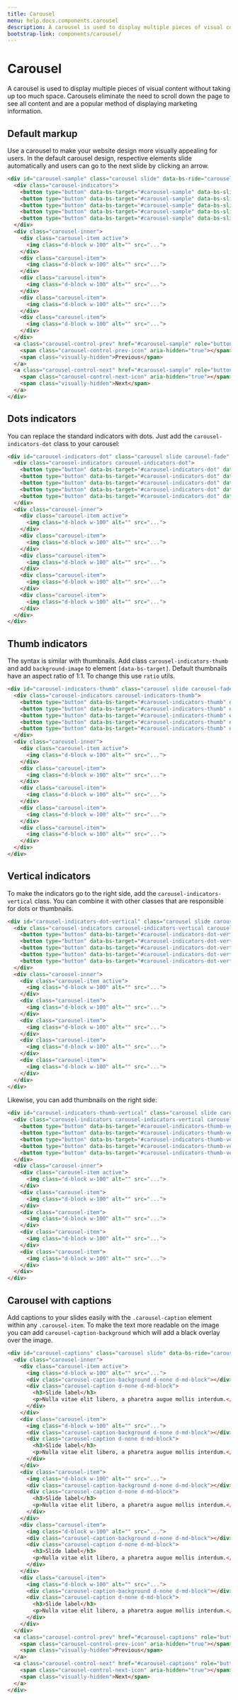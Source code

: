 ```yaml
---
title: Carousel
menu: help.docs.components.carousel
description: A carousel is used to display multiple pieces of visual content without taking up too much space. Carousels eliminate the need to scroll down the page to see all content and are a popular method of displaying marketing information.
bootstrap-link: components/carousel/
---
```


# Carousel

A carousel is used to display multiple pieces of visual content without taking up too much space. Carousels eliminate the need to scroll down the page to see all content and are a popular method of displaying marketing information.

## Default markup

Use a carousel to make your website design more visually appealing for users. In the default carousel design, respective elements slide automatically and users can go to the next slide by clicking an arrow.

~~~html
<div id="carousel-sample" class="carousel slide" data-bs-ride="carousel">
  <div class="carousel-indicators">
    <button type="button" data-bs-target="#carousel-sample" data-bs-slide-to="0" class="active"></button>
    <button type="button" data-bs-target="#carousel-sample" data-bs-slide-to="1" class=""></button>
    <button type="button" data-bs-target="#carousel-sample" data-bs-slide-to="2" class=""></button>
    <button type="button" data-bs-target="#carousel-sample" data-bs-slide-to="3" class=""></button>
    <button type="button" data-bs-target="#carousel-sample" data-bs-slide-to="4" class=""></button>
  </div>
  <div class="carousel-inner">
    <div class="carousel-item active">
      <img class="d-block w-100" alt="" src="...">
    </div>
    <div class="carousel-item">
      <img class="d-block w-100" alt="" src="...">
    </div>
    <div class="carousel-item">
      <img class="d-block w-100" alt="" src="...">
    </div>
    <div class="carousel-item">
      <img class="d-block w-100" alt="" src="...">
    </div>
    <div class="carousel-item">
      <img class="d-block w-100" alt="" src="...">
    </div>
  </div>
  <a class="carousel-control-prev" href="#carousel-sample" role="button" data-bs-slide="prev">
    <span class="carousel-control-prev-icon" aria-hidden="true"></span>
    <span class="visually-hidden">Previous</span>
  </a>
  <a class="carousel-control-next" href="#carousel-sample" role="button" data-bs-slide="next">
    <span class="carousel-control-next-icon" aria-hidden="true"></span>
    <span class="visually-hidden">Next</span>
  </a>
</div>
~~~

## Dots indicators

You can replace the standard indicators with dots. Just add the `carousel-indicators-dot` class to your carousel:

~~~html
<div id="carousel-indicators-dot" class="carousel slide carousel-fade" data-bs-ride="carousel">
  <div class="carousel-indicators carousel-indicators-dot">
    <button type="button" data-bs-target="#carousel-indicators-dot" data-bs-slide-to="0" class="active"></button>
    <button type="button" data-bs-target="#carousel-indicators-dot" data-bs-slide-to="1" class=""></button>
    <button type="button" data-bs-target="#carousel-indicators-dot" data-bs-slide-to="2" class=""></button>
    <button type="button" data-bs-target="#carousel-indicators-dot" data-bs-slide-to="3" class=""></button>
    <button type="button" data-bs-target="#carousel-indicators-dot" data-bs-slide-to="4" class=""></button>
  </div>
  <div class="carousel-inner">
    <div class="carousel-item active">
      <img class="d-block w-100" alt="" src="...">
    </div>
    <div class="carousel-item">
      <img class="d-block w-100" alt="" src="...">
    </div>
    <div class="carousel-item">
      <img class="d-block w-100" alt="" src="...">
    </div>
    <div class="carousel-item">
      <img class="d-block w-100" alt="" src="...">
    </div>
    <div class="carousel-item">
      <img class="d-block w-100" alt="" src="...">
    </div>
  </div>
</div>
~~~

## Thumb indicators

The syntax is similar with thumbnails. Add class `carousel-indicators-thumb` and add `background-image` to element `[data-bs-target]`. Default thumbnails have an aspect ratio of 1:1. To change this use `ratio` utils.

~~~html
<div id="carousel-indicators-thumb" class="carousel slide carousel-fade" data-bs-ride="carousel">
  <div class="carousel-indicators carousel-indicators-thumb">
    <button type="button" data-bs-target="#carousel-indicators-thumb" data-bs-slide-to="0" class="ratio ratio-4x3 active" style="background-image: url(...)"></button>
    <button type="button" data-bs-target="#carousel-indicators-thumb" data-bs-slide-to="1" class="ratio ratio-4x3" style="background-image: url(...)"></button>
    <button type="button" data-bs-target="#carousel-indicators-thumb" data-bs-slide-to="2" class="ratio ratio-4x3" style="background-image: url(...)"></button>
    <button type="button" data-bs-target="#carousel-indicators-thumb" data-bs-slide-to="3" class="ratio ratio-4x3" style="background-image: url(...)"></button>
    <button type="button" data-bs-target="#carousel-indicators-thumb" data-bs-slide-to="4" class="ratio ratio-4x3" style="background-image: url(...)"></button>
  </div>
  <div class="carousel-inner">
    <div class="carousel-item active">
      <img class="d-block w-100" alt="" src="...">
    </div>
    <div class="carousel-item">
      <img class="d-block w-100" alt="" src="...">
    </div>
    <div class="carousel-item">
      <img class="d-block w-100" alt="" src="...">
    </div>
    <div class="carousel-item">
      <img class="d-block w-100" alt="" src="...">
    </div>
    <div class="carousel-item">
      <img class="d-block w-100" alt="" src="...">
    </div>
  </div>
</div>
~~~

## Vertical indicators

To make the indicators go to the right side, add the `carousel-indicators-vertical` class. You can combine it with other classes that are responsible for dots or thumbnails.

~~~html
<div id="carousel-indicators-dot-vertical" class="carousel slide carousel-fade" data-bs-ride="carousel">
  <div class="carousel-indicators carousel-indicators-vertical carousel-indicators-dot">
    <button type="button" data-bs-target="#carousel-indicators-dot-vertical" data-bs-slide-to="0" class="active"></button>
    <button type="button" data-bs-target="#carousel-indicators-dot-vertical" data-bs-slide-to="1" class=""></button>
    <button type="button" data-bs-target="#carousel-indicators-dot-vertical" data-bs-slide-to="2" class=""></button>
    <button type="button" data-bs-target="#carousel-indicators-dot-vertical" data-bs-slide-to="3" class=""></button>
    <button type="button" data-bs-target="#carousel-indicators-dot-vertical" data-bs-slide-to="4" class=""></button>
  </div>
  <div class="carousel-inner">
    <div class="carousel-item active">
      <img class="d-block w-100" alt="" src="...">
    </div>
    <div class="carousel-item">
      <img class="d-block w-100" alt="" src="...">
    </div>
    <div class="carousel-item">
      <img class="d-block w-100" alt="" src="...">
    </div>
    <div class="carousel-item">
      <img class="d-block w-100" alt="" src="...">
    </div>
    <div class="carousel-item">
      <img class="d-block w-100" alt="" src="...">
    </div>
  </div>
</div>
~~~

Likewise, you can add thumbnails on the right side:

~~~html
<div id="carousel-indicators-thumb-vertical" class="carousel slide carousel-fade" data-bs-ride="carousel">
  <div class="carousel-indicators carousel-indicators-vertical carousel-indicators-thumb">
    <button type="button" data-bs-target="#carousel-indicators-thumb-vertical" data-bs-slide-to="0" class="ratio ratio-4x3 active" style="background-image: url(...)"></button>
    <button type="button" data-bs-target="#carousel-indicators-thumb-vertical" data-bs-slide-to="1" class="ratio ratio-4x3" style="background-image: url(...)"></button>
    <button type="button" data-bs-target="#carousel-indicators-thumb-vertical" data-bs-slide-to="2" class="ratio ratio-4x3" style="background-image: url(...)"></button>
    <button type="button" data-bs-target="#carousel-indicators-thumb-vertical" data-bs-slide-to="3" class="ratio ratio-4x3" style="background-image: url(...)"></button>
    <button type="button" data-bs-target="#carousel-indicators-thumb-vertical" data-bs-slide-to="4" class="ratio ratio-4x3" style="background-image: url(...)"></button>
  </div>
  <div class="carousel-inner">
    <div class="carousel-item active">
      <img class="d-block w-100" alt="" src="...">
    </div>
    <div class="carousel-item">
      <img class="d-block w-100" alt="" src="...">
    </div>
    <div class="carousel-item">
      <img class="d-block w-100" alt="" src="...">
    </div>
    <div class="carousel-item">
      <img class="d-block w-100" alt="" src="...">
    </div>
    <div class="carousel-item">
      <img class="d-block w-100" alt="" src="...">
    </div>
  </div>
</div>
~~~

## Carousel with captions

Add captions to your slides easily with the `.carousel-caption` element within any `.carousel-item`. To make the text more readable on the image you can add `carousel-caption-background` which will add a black overlay over the image.

~~~html
<div id="carousel-captions" class="carousel slide" data-bs-ride="carousel">
  <div class="carousel-inner">
    <div class="carousel-item active">
      <img class="d-block w-100" alt="" src="...">
      <div class="carousel-caption-background d-none d-md-block"></div>
      <div class="carousel-caption d-none d-md-block">
        <h3>Slide label</h3>
        <p>Nulla vitae elit libero, a pharetra augue mollis interdum.</p>
      </div>
    </div>
    <div class="carousel-item">
      <img class="d-block w-100" alt="" src="...">
      <div class="carousel-caption-background d-none d-md-block"></div>
      <div class="carousel-caption d-none d-md-block">
        <h3>Slide label</h3>
        <p>Nulla vitae elit libero, a pharetra augue mollis interdum.</p>
      </div>
    </div>
    <div class="carousel-item">
      <img class="d-block w-100" alt="" src="...">
      <div class="carousel-caption-background d-none d-md-block"></div>
      <div class="carousel-caption d-none d-md-block">
        <h3>Slide label</h3>
        <p>Nulla vitae elit libero, a pharetra augue mollis interdum.</p>
      </div>
    </div>
    <div class="carousel-item">
      <img class="d-block w-100" alt="" src="...">
      <div class="carousel-caption-background d-none d-md-block"></div>
      <div class="carousel-caption d-none d-md-block">
        <h3>Slide label</h3>
        <p>Nulla vitae elit libero, a pharetra augue mollis interdum.</p>
      </div>
    </div>
    <div class="carousel-item">
      <img class="d-block w-100" alt="" src="...">
      <div class="carousel-caption-background d-none d-md-block"></div>
      <div class="carousel-caption d-none d-md-block">
        <h3>Slide label</h3>
        <p>Nulla vitae elit libero, a pharetra augue mollis interdum.</p>
      </div>
    </div>
  </div>
  <a class="carousel-control-prev" href="#carousel-captions" role="button" data-bs-slide="prev">
    <span class="carousel-control-prev-icon" aria-hidden="true"></span>
    <span class="visually-hidden">Previous</span>
  </a>
  <a class="carousel-control-next" href="#carousel-captions" role="button" data-bs-slide="next">
    <span class="carousel-control-next-icon" aria-hidden="true"></span>
    <span class="visually-hidden">Next</span>
  </a>
</div>
~~~